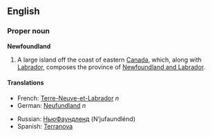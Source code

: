 ==English==
{{wikipedia}}
===Proper noun===
'''Newfoundland'''

#A large island off the coast of eastern [[Canada]], which, along with [[Labrador]], composes the province of [[Newfoundland and Labrador]].

====Translations====
{{top}}
*French: [[Terre-Neuve-et-Labrador]] ''n''
*German: [[Neufundland]] ''n''
{{mid}}
*Russian: [[НьюФаундленд]] (N’jufaundlénd) {{m}}
*Spanish: [[Terranova]] {{f}}
{{bottom}}